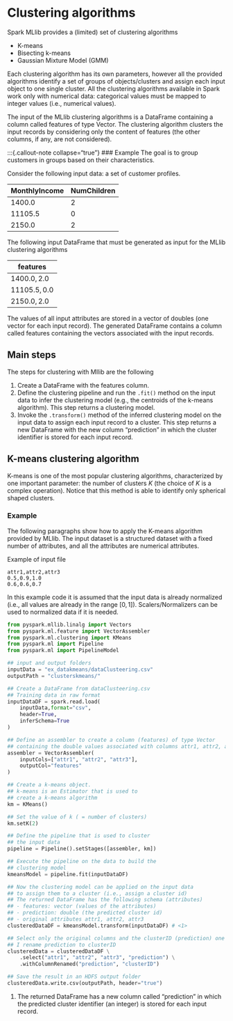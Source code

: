 # Clustering algorithms
Spark MLlib provides a (limited) set of clustering algorithms

- K-means
- Bisecting k-means
- Gaussian Mixture Model (GMM)

Each clustering algorithm has its own parameters, however all the provided algorithms identify a set of groups of objects/clusters and assign each input object to one single cluster. All the clustering algorithms available in Spark work only with numerical data: categorical values must be mapped to integer values (i.e., numerical values).

The input of the MLlib clustering algorithms is a DataFrame containing a column called features of type Vector. The clustering algorithm clusters the input records by considering only the content of features (the other columns, if any, are not considered).

:::{.callout-note collapse="true"}
### Example
The goal is to group customers in groups based on their characteristics.

Consider the following input data: a set of customer profiles.

|MonthlyIncome|NumChildren|
|-|-|
|$1400.0$|$2$|
|$11105.5$|$0$|
|$2150.0$|$2$|

The following input DataFrame that must be generated as input for the MLlib clustering algorithms

|features|
|-|
|$1400.0,2.0$|
|$11105.5,0.0$|
|$2150.0,2.0$|

The values of all input attributes are stored in a vector of doubles (one vector for each input record). The generated DataFrame contains a column called features containing the vectors associated with the input records.

## Main steps
The steps for clustering with Mllib are the following

1. Create a DataFrame with the features column.
2. Define the clustering pipeline and run the `.fit()` method on the input data to infer the clustering model (e.g., the centroids of the k-means algorithm). This step returns a clustering model.
3. Invoke the `.transform()` method of the inferred clustering model on the input data to assign each input record to a cluster. This step returns a new DataFrame with the new column "prediction" in which the cluster identifier is stored for each input record.

## K-means clustering algorithm
K-means is one of the most popular clustering algorithms, characterized by one important parameter: the number of clusters $K$ (the choice of $K$ is a complex operation). Notice that this method is able to identify only spherical shaped clusters.

:::{.callout-note collapse="true"}
### Example
The following paragraphs show how to apply the K-means algorithm provided by MLlib. The input dataset is a structured dataset with a fixed number of attributes, and all the attributes are numerical attributes.

Example of input file

```
attr1,attr2,attr3
0.5,0.9,1.0
0.6,0.6,0.7
```

In this example code it is assumed that the input data is already normalized (i.e., all values are already in the range $[0,1]$). Scalers/Normalizers can be used to normalized data if it is needed.

```python
from pyspark.mllib.linalg import Vectors
from pyspark.ml.feature import VectorAssembler
from pyspark.ml.clustering import KMeans
from pyspark.ml import Pipeline
from pyspark.ml import PipelineModel

## input and output folders
inputData = "ex_datakmeans/dataClusteering.csv"
outputPath = "clusterskmeans/"

## Create a DataFrame from dataClusteering.csv
## Training data in raw format
inputDataDF = spark.read.load(
    inputData,format="csv",
    header=True,
    inferSchema=True
)

## Define an assembler to create a column (features) of type Vector
## containing the double values associated with columns attr1, attr2, attr3
assembler = VectorAssembler(
    inputCols=["attr1", "attr2", "attr3"],
    outputCol="features"
)

## Create a k-means object.
## k-means is an Estimator that is used to
## create a k-means algorithm
km = KMeans()

## Set the value of k ( = number of clusters)
km.setK(2)

## Define the pipeline that is used to cluster
## the input data
pipeline = Pipeline().setStages([assembler, km])

## Execute the pipeline on the data to build the
## clustering model
kmeansModel = pipeline.fit(inputDataDF)

## Now the clustering model can be applied on the input data
## to assign them to a cluster (i.e., assign a cluster id)
## The returned DataFrame has the following schema (attributes)
## - features: vector (values of the attributes)
## - prediction: double (the predicted cluster id)
## - original attributes attr1, attr2, attr3
clusteredDataDF = kmeansModel.transform(inputDataDF) # <1>

## Select only the original columns and the clusterID (prediction) one
## I rename prediction to clusterID
clusteredData = clusteredDataDF \
    .select("attr1", "attr2", "attr3", "prediction") \
    .withColumnRenamed("prediction", "clusterID")

## Save the result in an HDFS output folder
clusteredData.write.csv(outputPath, header="true")
```
1. The returned DataFrame has a new column called "prediction" in which the predicted cluster identifier (an integer) is stored for each input record.

:::